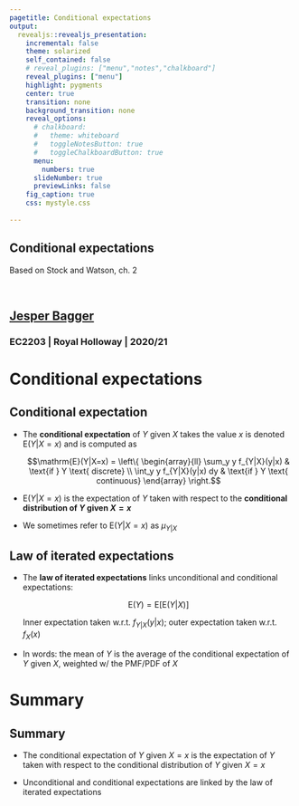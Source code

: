 ```yaml
---
pagetitle: Conditional expectations
output: 
  revealjs::revealjs_presentation:
    incremental: false
    theme: solarized
    self_contained: false
    # reveal_plugins: ["menu","notes","chalkboard"]
    reveal_plugins: ["menu"]
    highlight: pygments
    center: true
    transition: none
    background_transition: none 
    reveal_options:
      # chalkboard:
      #   theme: whiteboard
      #   toggleNotesButton: true
      #   toggleChalkboardButton: true
      menu:
        numbers: true
      slideNumber: true
      previewLinks: false
    fig_caption: true
    css: mystyle.css
    
--- 
```


<section>

<h1>Conditional expectations</h1>

Based on Stock and Watson, ch. 2

<br>

<h2>[Jesper Bagger](mailto:jesper.bagger@rhul.ac.uk)</h2>

<h3>EC2203 | Royal Holloway | 2020/21</h3>

</section>

# Conditional expectations

<!-- ## Relationships between random variables -->

<!-- - We are often interested in relationships between two (or more) random variables, $X$ and $Y$ -->

<!--   - We want to learn the effect of $X$ on $Y$.  -->

<!--   - We want to predict $Y$ based on observations on $X$ -->

<!-- - In both cases, the **expected value of $Y$ conditional on $X$** turns out to be a very useful object -->

## Conditional expectation

- The **conditional expectation** of $Y$ given $X$ takes the value $x$ is denoted $\mathrm{E}(Y|X=x)$ and is computed as
  
  <div class="box">
  $$\mathrm{E}(Y|X=x) = \left\{
  \begin{array}{ll}
  \sum_y y f_{Y|X}(y|x) & \text{if } Y \text{ discrete} \\
  \int_y y f_{Y|X}(y|x) dy & \text{if } Y \text{ continuous}
  \end{array}
  \right.$$
  </div>
  
- $\mathrm{E}(Y|X=x)$ is the expectation of $Y$ taken with respect to the **conditional distribution of $Y$ given $X = x$**

- We sometimes refer to $\mathrm{E}(Y|X=x)$ as $\mu_{Y|X}$

## Law of iterated expectations
  
- The **law of iterated expectations** links unconditional and conditional expectations: 

  <div class="box">
  $$\mathrm{E}(Y) = \mathrm{E}[\mathrm{E}(Y|X)]$$
  </div>
  
  Inner expectation taken w.r.t. $f_{Y|X}(y|x)$; outer expectation taken w.r.t. $f_{X}(x)$

- In words: the mean of $Y$ is the average of the conditional expectation of $Y$ given $X$, weighted w/ the PMF/PDF of $X$

# Summary

## Summary

- The conditional expectation of $Y$ given $X = x$ is the expectation of $Y$ taken with respect to the conditional distribution of $Y$ given $X = x$

- Unconditional and conditional expectations are linked by the law of iterated expectations
